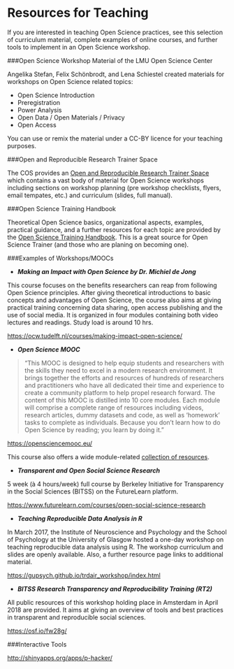 # Resources for Teaching {#res_teaching}


If you are interested in teaching Open Science practices, see this selection of curriculum material, complete examples of online courses, and further tools to implement in an Open Science workshop.


###Open Science Workshop Material of the LMU Open Science Center

[](https://osf.io/zjrhu/)

Angelika Stefan, Felix Schönbrodt, and Lena Schiestel created materials for workshops on Open Science related topics:

* Open Science Introduction
* Preregistration
* Power Analysis
* Open Data / Open Materials / Privacy
* Open Access

You can use or remix the material under a CC-BY licence for your teaching purposes.

###Open and Reproducible Research Trainer Space

The COS provides an [Open and Reproducible Research Trainer Space](https://osf.io/qsb2c/) which contains a vast body of material for Open Science workshops including sections on workshop planning (pre workshop checklists, flyers, email tempates, etc.) and curriculum (slides, full manual).

###Open Science Training Handbook

Theoretical Open Science basics, organizational aspects, examples, practical guidance, and a further resources for each topic are provided by the [Open Science Training Handbook](https://open-science-training-handbook.gitbooks.io/book/content/). This is a great source for Open Science Trainer (and those who are planing on becoming one).

###Examples of Workshops/MOOCs   


* ***Making an Impact with Open Science by Dr. Michiel de Jong***   

This course focuses on the benefits researchers can reap from following Open Science principles. After giving theoretical introductions to basic concepts and advantages of Open Science, the course also aims at giving practical training concerning data sharing, open access publishing and the use of social media. It is organized in four modules containing both video lectures and readings. Study load is around 10 hrs.

[https://ocw.tudelft.nl/courses/making-impact-open-science/](https://ocw.tudelft.nl/courses/making-impact-open-science/)

* ***Open Science MOOC***

> "This MOOC is designed to help equip students and researchers with the skills they need to excel in a modern research environment. It brings together the efforts and resources of hundreds of researchers and practitioners who have all dedicated their time and experience to create a community platform to help propel research forward. The content of this MOOC is distilled into 10 core modules. Each module will comprise a complete range of resources including videos, research articles, dummy datasets and code, as well as ‘homework’ tasks to complete as individuals. Because you don’t learn how to do Open Science by reading; you learn by doing it."

[https://opensciencemooc.eu/](https://opensciencemooc.eu/)

This course also offers a wide module-related [collection of resources](https://opensciencemooc.eu/open-science-resources/).

* ***Transparent and Open Social Science Research***

5 week (à 4 hours/week) full course by Berkeley Initiative for Transparency in the Social Sciences (BITSS) on the FutureLearn platform.

[https://www.futurelearn.com/courses/open-social-science-research](https://www.futurelearn.com/courses/open-social-science-research)

* ***Teaching Reproducible Data Analysis in R***

In March 2017, the Institute of Neuroscience and Psychology and the School of Psychology at the University of Glasgow hosted a one-day workshop on teaching reproducible data analysis using R. The workshop curriculum and slides are openly available. Also, a further resource page links to additional material.

[https://gupsych.github.io/trdair_workshop/index.html](https://gupsych.github.io/trdair_workshop/index.html)

* ***BITSS Research Transparency and Reproducibility Training (RT2)***

All public resources of this workshop holding place in Amsterdam in April 2018 are provided. It aims at giving an overview of tools and best practices in transparent and reproducible social sciences.

[https://osf.io/fw28g/](https://osf.io/fw28g/)

###Interactive Tools

[http://shinyapps.org/apps/p-hacker/](https://gupsych.github.io/trdair_workshop/index.html)
